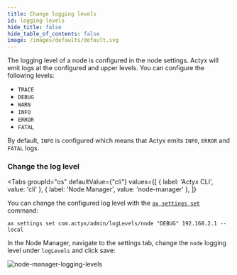 ```yaml
---
title: Change logging levels
id: logging-levels
hide_title: false
hide_table_of_contents: false
image: /images/defaults/default.svg
---
```


The logging level of a node is configured in the node settings. Actyx will emit logs at the configured and upper levels. You can configure the following levels:

- `TRACE`
- `DEBUG`
- `WARN`
- `INFO`
- `ERROR`
- `FATAL`

By default, `INFO` is configured which means that Actyx emits `INFO`, `ERROR` and `FATAL` logs.

### Change the log level


<Tabs
  groupId="os"
  defaultValue={"cli"}
  values={[
    { label: 'Actyx CLI', value: 'cli' },
    { label: 'Node Manager', value: 'node-manager' },
  ]}
>


<TabItem value="cli">


You can change the configured log level with the [`ax settings set`](../../reference/cli/settings/set) command:

```text
ax settings set com.actyx/admin/logLevels/node "DEBUG" 192.168.2.1 --local
```

</TabItem>
<TabItem value="node-manager">


In the Node Manager, navigate to the settings tab, change the `node` logging level under `logLevels` and click save:

![node-manager-logging-levels](/images/how-to/monitoring-debugging/node-manager-logging-level.png)

</TabItem>
</Tabs>

